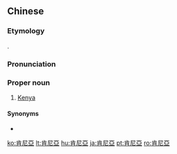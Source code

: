 {{also|肯尼亚}}
==Chinese==
{{zh-forms|s=肯尼亚|gloss=-}}

===Etymology===
{{bor|zh|en|Kenya}}.

===Pronunciation===
{{zh-pron
|m=Kěnníyà
|c=hang2 nei4 aa3
|mn=qz:Khńg-nî-a/xm,zz:Khéng-nî-a
|cat=pn
}}

===Proper noun===
{{zh-proper noun}}

# [[Kenya]]

====Synonyms====
* {{zh-l|肯亞}}

{{zh-cat|Countries}}

[[ko:肯尼亞]]
[[lt:肯尼亞]]
[[hu:肯尼亞]]
[[ja:肯尼亞]]
[[pt:肯尼亞]]
[[ro:肯尼亞]]